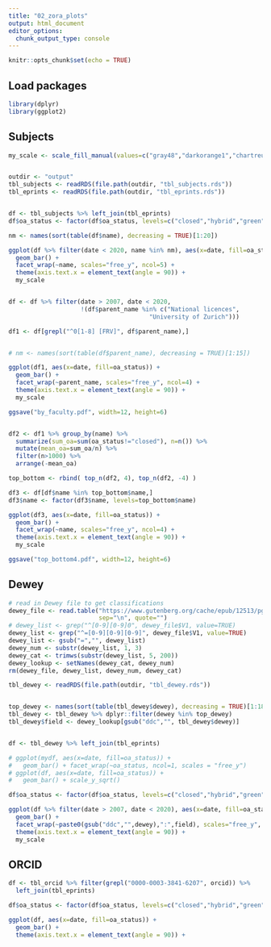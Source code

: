 ```yaml
---
title: "02_zora_plots"
output: html_document
editor_options: 
  chunk_output_type: console
---
```


```r
knitr::opts_chunk$set(echo = TRUE)
```

## Load packages

```r
library(dplyr)
library(ggplot2)
```


## Subjects

```r

my_scale <- scale_fill_manual(values=c("gray48","darkorange1","chartreuse4","gold"))


outdir <- "output"
tbl_subjects <- readRDS(file.path(outdir, "tbl_subjects.rds"))
tbl_eprints <- readRDS(file.path(outdir, "tbl_eprints.rds"))


df <- tbl_subjects %>% left_join(tbl_eprints)
df$oa_status <- factor(df$oa_status, levels=c("closed","hybrid","green","gold"))

nm <- names(sort(table(df$name), decreasing = TRUE)[1:20])

ggplot(df %>% filter(date < 2020, name %in% nm), aes(x=date, fill=oa_status)) + 
  geom_bar() + 
  facet_wrap(~name, scales="free_y", ncol=5) +
  theme(axis.text.x = element_text(angle = 90)) +
  my_scale


df <- df %>% filter(date > 2007, date < 2020, 
                    !(df$parent_name %in% c("National licences", 
                                       "University of Zurich")))

df1 <- df[grepl("^0[1-8] [FRV]", df$parent_name),]


# nm <- names(sort(table(df$parent_name), decreasing = TRUE)[1:15])

ggplot(df1, aes(x=date, fill=oa_status)) + 
  geom_bar() + 
  facet_wrap(~parent_name, scales="free_y", ncol=4) +
  theme(axis.text.x = element_text(angle = 90)) +
  my_scale

ggsave("by_faculty.pdf", width=12, height=6)


df2 <- df1 %>% group_by(name) %>% 
  summarize(sum_oa=sum(oa_status!="closed"), n=n()) %>%
  mutate(mean_oa=sum_oa/n) %>% 
  filter(n>1000) %>% 
  arrange(-mean_oa)

top_bottom <- rbind( top_n(df2, 4), top_n(df2, -4) )

df3 <- df[df$name %in% top_bottom$name,]
df3$name <- factor(df3$name, levels=top_bottom$name)

ggplot(df3, aes(x=date, fill=oa_status)) + 
  geom_bar() + 
  facet_wrap(~name, scales="free_y", ncol=4) +
  theme(axis.text.x = element_text(angle = 90)) +
  my_scale

ggsave("top_bottom4.pdf", width=12, height=6)

```

## Dewey

```r
# read in Dewey file to get classifications
dewey_file <- read.table("https://www.gutenberg.org/cache/epub/12513/pg12513.txt", 
                         sep="\n", quote="")
# dewey_list <- grep("^[0-9][0-9]0", dewey_file$V1, value=TRUE)
dewey_list <- grep("^=[0-9][0-9][0-9]", dewey_file$V1, value=TRUE)
dewey_list <- gsub("=","", dewey_list)
dewey_num <- substr(dewey_list, 1, 3)
dewey_cat <- trimws(substr(dewey_list, 5, 200))
dewey_lookup <- setNames(dewey_cat, dewey_num)
rm(dewey_file, dewey_list, dewey_num, dewey_cat)

tbl_dewey <- readRDS(file.path(outdir, "tbl_dewey.rds"))


top_dewey <- names(sort(table(tbl_dewey$dewey), decreasing = TRUE)[1:18])
tbl_dewey <- tbl_dewey %>% dplyr::filter(dewey %in% top_dewey)
tbl_dewey$field <- dewey_lookup[gsub("ddc","", tbl_dewey$dewey)]


df <- tbl_dewey %>% left_join(tbl_eprints)

# ggplot(mydf, aes(x=date, fill=oa_status)) + 
#   geom_bar() + facet_wrap(~oa_status, ncol=1, scales = "free_y")
# ggplot(df, aes(x=date, fill=oa_status)) + 
#   geom_bar() + scale_y_sqrt()

df$oa_status <- factor(df$oa_status, levels=c("closed","hybrid","green","gold"))

ggplot(df %>% filter(date > 2007, date < 2020), aes(x=date, fill=oa_status)) + 
  geom_bar() + 
  facet_wrap(~paste0(gsub("ddc","",dewey),":",field), scales="free_y", ncol=6) +
  theme(axis.text.x = element_text(angle = 90)) +
  my_scale


```

## ORCID

```r

df <- tbl_orcid %>% filter(grepl("0000-0003-3841-6207", orcid)) %>%
  left_join(tbl_eprints)

df$oa_status <- factor(df$oa_status, levels=c("closed","hybrid","green","gold"))

ggplot(df, aes(x=date, fill=oa_status)) + 
  geom_bar() + 
  theme(axis.text.x = element_text(angle = 90)) +
  
```